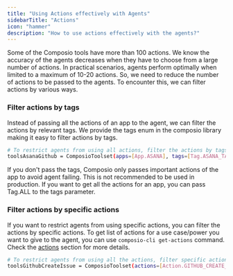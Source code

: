 ```yaml
---
title: "Using Actions effectively with Agents"
sidebarTitle: "Actions"
icon: "hammer"
description: "How to use actions effectively with the agents?"
---
```


Some of the Composio tools have more than 100 actions. We know the accuracy of the agents decreases when they have to choose from a large number of actions. 
<Info>In practical scenarios, agents perform optimally when limited to a maximum of 10-20 actions. </Info>
So, we need to reduce the number of actions to be passed to the agents. To encounter this, we can filter actions by various ways.

### Filter actions by tags
Instead of passing all the actions of an app to the agent, we can filter the actions by relevant tags. 
We provide the tags enum in the composio library making it easy to filter actions by tags.
<CodeGroup>
```bash Filter Asana actions by tasks tag to only get tasks related actions
# To restrict agents from using all actions, filter the actions by tags
toolsAsanaGithub = ComposioToolset(apps=[App.ASANA], tags=[Tag.ASANA_TASKS])
```
</CodeGroup>

<Warning>
    If you don't pass the tags, Composio only passes important actions of the app to avoid agent failing. This is not recommended to be used in production.
</Warning>

<Info>
    If you want to get all the actions for an app, you can pass Tag.ALL to the tags parameter.
</Info>

### Filter actions by specific actions
If you want to restrict agents from using specific actions, you can filter the actions by specific actions.
<Note> To get list of actions for a use case/power you want to give to the agent, you can use `composio-cli get-actions` command. Check the [actions](/sdk/cli/actions) section for more details.</Note>
<CodeGroup>
```bash Filter Github Create Issue action
# To restrict agents from using all the actions, filter specific actions
toolsGithubCreateIssue = ComposioToolset(actions=[Action.GITHUB_CREATE_ISSUE])
```
</CodeGroup>